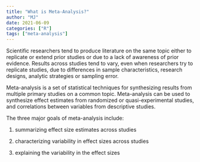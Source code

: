 ```yaml
---
title: "What is Meta-Analysis?"
author: "MJ"
date: 2021-06-09
categories: ["R"]
tags: ["meta-analysis"]
---
```


Scientific researchers tend to produce literature on the same topic either to replicate or extend prior studies or due to a lack of awareness of prior evidence. Results across studies tend to vary, even when researchers try to replicate studies, due to differences in sample characteristics, research designs, analytic strategies or sampling error.

Meta-analysis is a set of statistical techniques for synthesizing results from multiple primary studies on a common topic. Meta-analysis can be used to synthesize effect estimates from randomized or quasi-experimental studies, and correlations between variables from descriptive studies.

The three major goals of meta-analysis include:

(1) summarizing effect size estimates across studies

(2) characterizing variability in effect sizes across studies

(3) explaining the variability in the effect sizes
